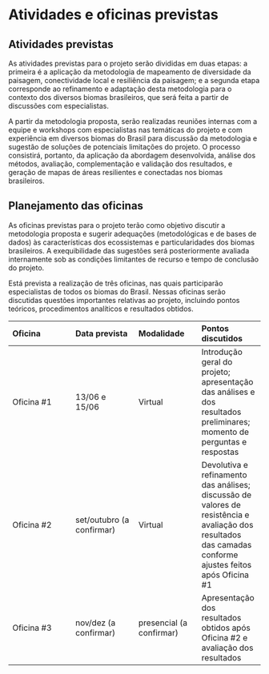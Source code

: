 # Atividades e oficinas previstas

## Atividades previstas

As atividades previstas para o projeto serão divididas em duas etapas: a primeira é a aplicação da metodologia de mapeamento de diversidade da paisagem, conectividade local e resiliência da paisagem; e a segunda etapa corresponde ao refinamento e adaptação desta metodologia para o contexto dos diversos biomas brasileiros, que será feita a partir de discussões com especialistas.

A partir da metodologia proposta, serão realizadas reuniões internas com a equipe e workshops com especialistas nas temáticas do projeto e com experiência em diversos biomas do Brasil para discussão da metodologia e sugestão de soluções de potenciais limitações do projeto. 
O processo consistirá, portanto, da aplicação da abordagem desenvolvida, análise dos métodos, avaliação, complementação e validação dos resultados, e geração de mapas de áreas resilientes e conectadas nos biomas brasileiros.


## Planejamento das oficinas

As oficinas previstas para o projeto terão como objetivo discutir a metodologia proposta e sugerir adequações (metodológicas e de bases de dados) às características dos ecossistemas e particularidades dos biomas brasileiros. A exequibilidade das sugestões será posteriormente avaliada internamente sob as condições limitantes de recurso e tempo de conclusão do projeto.  

Está prevista a realização de três oficinas, nas quais participarão especialistas de todos os biomas do Brasil. Nessas oficinas serão discutidas questões importantes relativas ao projeto, incluindo pontos teóricos, procedimentos analíticos e resultados obtidos.

|Oficina|Data prevista|Modalidade|Pontos discutidos|
|:--|:--|:--|:--|
|Oficina #1| 13/06 e 15/06|Virtual|Introdução geral do projeto; apresentação das análises e dos resultados preliminares; momento de perguntas e respostas|
|Oficina #2| set/outubro (a confirmar)|Virtual|Devolutiva e refinamento das análises; discussão de valores de resistência e avaliação dos resultados das camadas conforme ajustes feitos após Oficina #1|
|Oficina #3|nov/dez (a confirmar)|presencial (a confirmar)| Apresentação dos resultados obtidos após Oficina #2 e avaliação dos resultados|





